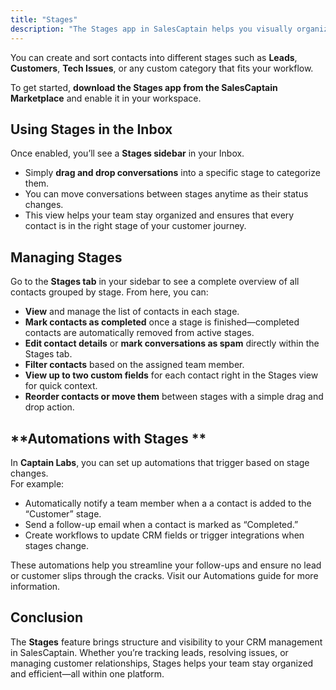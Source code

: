 ```yaml
---
title: "Stages"
description: "The Stages app in SalesCaptain helps you visually organize your leads, customers, and ongoing conversations into clear categories—making it easier to track progress and manage relationships at every step."
---
```


You can create and sort contacts into different stages such as **Leads**, **Customers**, **Tech Issues**, or any custom category that fits your workflow.

To get started, **download the Stages app from the SalesCaptain Marketplace** and enable it in your workspace.

## **Using Stages in the Inbox**

Once enabled, you’ll see a **Stages sidebar** in your Inbox.

- Simply **drag and drop conversations** into a specific stage to categorize them.
- You can move conversations between stages anytime as their status changes.
- This view helps your team stay organized and ensures that every contact is in the right stage of your customer journey.

## **Managing Stages**

Go to the **Stages tab** in your sidebar to see a complete overview of all contacts grouped by stage. From here, you can:

- **View** and manage the list of contacts in each stage.
- **Mark contacts as completed** once a stage is finished—completed contacts are automatically removed from active stages.
- **Edit contact details** or **mark conversations as spam** directly within the Stages tab.
- **Filter contacts** based on the assigned team member.
- **View up to two custom fields** for each contact right in the Stages view for quick context.
- **Reorder contacts or move them** between stages with a simple drag and drop action.

## **Automations with Stages **

In **Captain Labs**, you can set up automations that trigger based on stage changes.\
 For example:

- Automatically notify a team member when a a contact is added to the “Customer” stage.
- Send a follow-up email when a contact is marked as “Completed.”
- Create workflows to update CRM fields or trigger integrations when stages change.

These automations help you streamline your follow-ups and ensure no lead or customer slips through the cracks. Visit our Automations guide for more information.

## **Conclusion**

The **Stages** feature brings structure and visibility to your CRM management in SalesCaptain. Whether you’re tracking leads, resolving issues, or managing customer relationships, Stages helps your team stay organized and efficient—all within one platform.